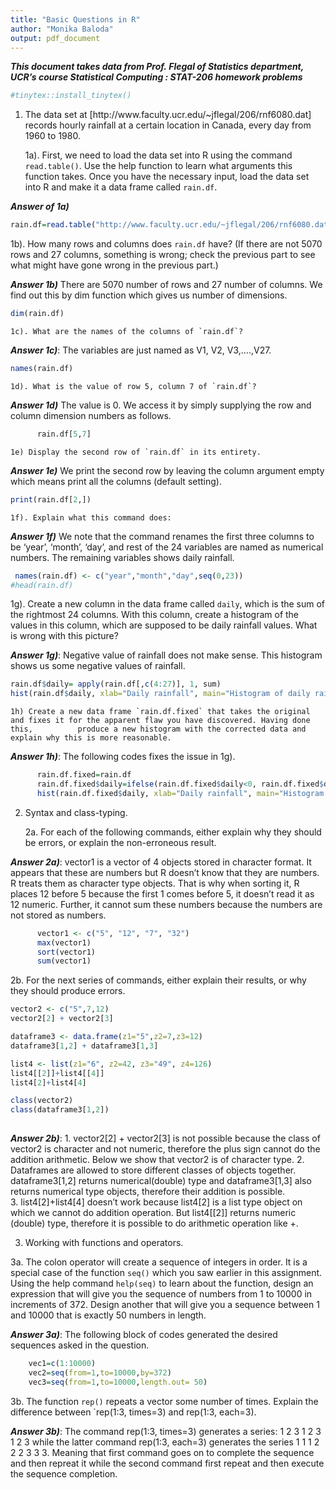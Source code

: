 ---
title: "Basic Questions in R"
author: "Monika Baloda"
output: pdf_document
---


***This document takes data from Prof. Flegal of Statistics department, UCR's course Statistical Computing : STAT-206 homework problems***

```{r}
#tinytex::install_tinytex()
```

1. The data set at [http://www.faculty.ucr.edu/~jflegal/206/rnf6080.dat] records hourly rainfall at a certain location in Canada, every day from 1960 to 1980.
    
    1a). First, we need to load the data set into R using the command `read.table()`. Use the help function to learn what arguments this function takes. Once you have the necessary input, load the data set into R and make it a data frame called `rain.df`.

***Answer of 1a)***    
```{r}
rain.df=read.table("http://www.faculty.ucr.edu/~jflegal/206/rnf6080.dat")

```
    
  1b). How many rows and columns does `rain.df` have? (If there are not 5070 rows and 27 columns, something is wrong; check the previous part to see what might have gone wrong in the previous part.)
  
***Answer 1b)*** There are 5070 number of rows and 27 number of columns. We find out this by dim function which gives us number of dimensions.
```{r}
dim(rain.df)

```
    1c). What are the names of the columns of `rain.df`?
***Answer 1c)***: The variables are just named as V1, V2, V3,....,V27. 

```{r}
names(rain.df)
```
    1d). What is the value of row 5, column 7 of `rain.df`?
***Answer 1d)*** The value is 0. We access it by simply supplying the row and column dimension numbers as follows.
```{r}
      rain.df[5,7]
```
    1e) Display the second row of `rain.df` in its entirety.
***Answer 1e)*** We print the second row by leaving the column argument empty which means print all the columns (default setting).
```{r}
print(rain.df[2,])    
```
    1f). Explain what this command does:
***Answer 1f)***  We note that the command renames the first three columns to be 'year', 'month', 'day', and rest of the 24 variables are named         as numerical numbers. The remaining variables shows daily rainfall. 
```{r}
 names(rain.df) <- c("year","month","day",seq(0,23))
#head(rain.df)
```
  1g). Create a new column in the data frame called `daily`, which is the sum of the rightmost 24 columns. 
    With this column, create a histogram of the values in this column, which are supposed to be daily rainfall values. 
    What is wrong with this picture?
    
***Answer 1g)***: Negative value of rainfall does not make sense. This histogram shows us some negative values of rainfall. 
```{r}
rain.df$daily= apply(rain.df[,c(4:27)], 1, sum)
hist(rain.df$daily, xlab="Daily rainfall", main="Histogram of daily rainfall")
```
    1h) Create a new data frame `rain.df.fixed` that takes the original and fixes it for the apparent flaw you have discovered. Having done this,          produce a new histogram with the corrected data and explain why this is more reasonable.
***Answer 1h)***: The following codes fixes the issue in 1g). 
     
```{r}
      rain.df.fixed=rain.df
      rain.df.fixed$daily=ifelse(rain.df.fixed$daily<0, rain.df.fixed$daily*0, rain.df.fixed$daily)
      hist(rain.df.fixed$daily, xlab="Daily rainfall", main="Histogram of daily rainfall : Fixed")
```

2. Syntax and class-typing.

   2a. For each of the following commands, either explain why they should be errors, or explain the non-erroneous result.
    
***Answer 2a)***: vector1 is a vector of 4 objects stored in character format. It appears that these are numbers but R doesn't know that they are      numbers. R treats them as character type objects. That is why when sorting it, R places 12 before 5 because the first 1 comes before 5, it            doesn't read it as 12 numeric. Further, it cannot sum these numbers because the numbers are not stored as numbers. 
```{r, eval=FALSE}
      vector1 <- c("5", "12", "7", "32")
      max(vector1)
      sort(vector1)
      sum(vector1)
```

  2b. For the next series of commands, either explain their results, or why they should produce errors.

```{r, eval=FALSE}
vector2 <- c("5",7,12)
vector2[2] + vector2[3]

dataframe3 <- data.frame(z1="5",z2=7,z3=12)
dataframe3[1,2] + dataframe3[1,3]

list4 <- list(z1="6", z2=42, z3="49", z4=126)
list4[[2]]+list4[[4]]
list4[2]+list4[4]

class(vector2)
class(dataframe3[1,2])
  
```
***Answer 2b)***:
     1. vector2[2] + vector2[3] is not possible because the class of vector2 is character and not numeric, therefore the plus sign cannot do the           addition arithmetic. Below we show that vector2 is of character type. 
    2. Dataframes are allowed to store different classes of objects together. dataframe3[1,2] returns numerical(double) type and dataframe3[1,3] also     returns numerical type objects, therefore their addition is possible.  
    3. list4[2]+list4[4] doesn't work because list4[2] is a list type object on which we cannot do addition operation. But list4[[2]] returns numeric     (double) type, therefore it is possible to do arithmetic operation like +. 

    


3. Working with functions and operators.

  3a. The colon operator will create a sequence of integers in order. It is a special case of the function `seq()` which you saw earlier in this assignment. Using the help command `help(seq)` to learn about the function, design an expression that will give you the sequence of numbers from 1 to 10000 in increments of 372. Design another that will give you a sequence between 1 and 10000 that is exactly 50 numbers in length.
   
***Answer 3a)***: The following block of codes generated the desired sequences asked in the question. 
```{r}
    vec1=c(1:10000)
    vec2=seq(from=1,to=10000,by=372)
    vec3=seq(from=1,to=10000,length.out= 50)
```

  3b. The function `rep()` repeats a vector some number of times. Explain the difference between `rep(1:3, times=3) and rep(1:3, each=3).
    
***Answer 3b)***: The command rep(1:3, times=3) generates a series: 1 2 3 1 2 3 1 2 3 while the latter command rep(1:3, each=3) generates the     series 1 1 1 2 2 2 3 3 3. Meaning that first command goes on to complete the sequence and then repreat it while the second command first repeat and then execute the sequence completion. 


